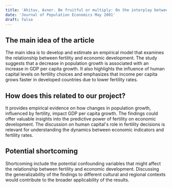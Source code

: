 ```yaml
---
title: 'Ahituv, Avner. Be fruitful or multiply: On the interplay between fertility and economic development'
date: 'Journal of Population Economics May 2001'
draft: false
---
```


## The main idea of the article 

The main idea is to develop and estimate an empirical model that examines the relationship between fertility and economic development. The study suggests that a decrease in population growth is associated with an increase in GDP per capita growth. It also highlights the influence of human capital levels on fertility choices and emphasizes that income per capita grows faster in developed countries due to lower fertility rates. 

## How does this related to our project?

It provides empirical evidence on how changes in population growth, influenced by fertility, impact GDP per capita growth. The findings could offer valuable insights into the predictive power of fertility on economic development. The discussion on human capital's role in fertility decisions is relevant for understanding the dynamics between economic indicators and fertility rates. 

## Potential shortcoming

Shortcoming include the potential confounding variables that might affect the relationship between fertility and economic development. Discussing the generalizability of the findings to different cultural and regional contexts would contribute to the broader applicability of the results. 